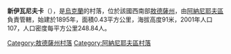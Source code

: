 {{expand|time=2016-09-03T01:28:03+00:00}}
{{unreferenced|time=2016-09-03T01:28:03+00:00}}
{{coord|47|33|37|N|30|0|17|E|scale:30000|display=title}}

'''新伊瓦尼夫卡'''（{{lang-uk|Новоіванівка}}），是[[烏克蘭|烏克蘭]]的村落，位於該國西南部[[敖德薩州|敖德薩州]]，由[[阿納尼耶夫區|阿納尼耶夫區]]負責管轄，始建於1895年，面積0.43平方公里，海拔高度91米，2001年人口107，人口密度每平方公里248.84人。

{{DEFAULTSORT:Новоіванівка}}
[[Category:敖德薩州村落|Category:敖德薩州村落]]
[[Category:阿納尼耶夫區村落|Category:阿納尼耶夫區村落]]


{{Odessa-geo-stub}}